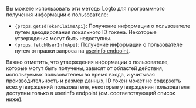 Вы можете использовать эти методы Logto для программного получения информации о пользователе:

- <code>{props.getIdTokenClaimsApi}</code>: Получение информации о пользователе путем декодирования
  локального ID токена. Некоторые утверждения могут быть недоступны.
- <code>{props.fetchUserInfoApi}</code>: Получение информации о пользователе путем отправки запроса
  на [userinfo endpoint](https://openid.net/specs/openid-connect-core-1_0.html#UserInfo).

Важно отметить, что утверждения информации о пользователе, которые могут быть получены, зависят от областей действия, используемых пользователем во время входа, и учитывая производительность и размер данных, ID токен может не содержать всех утверждений пользователя, некоторые утверждения пользователя доступны только в userinfo endpoint (см. соответствующий список ниже).

